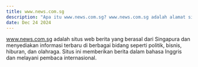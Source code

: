 ---
title: www.news.com.sg  
description: "Apa itu www.news.com.sg? www.news.com.sg adalah alamat situs web dari News Corporation yang berbasis di Singapura."  
date: Dec 24 2024  
---  
www.news.com.sg adalah situs web berita yang berasal dari Singapura dan menyediakan informasi terbaru di berbagai bidang seperti politik, bisnis, hiburan, dan olahraga. Situs ini memberikan berita dalam bahasa Inggris dan melayani pembaca internasional.
